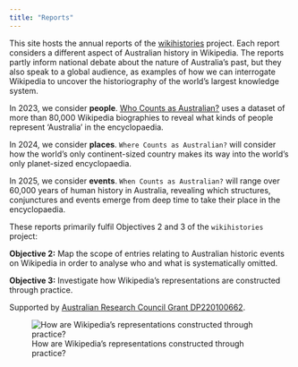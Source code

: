 ```yaml
---
title: "Reports"
---
```


This site hosts the annual reports of the [wikihistories](https://wikihistories.net) project. Each report considers a different aspect of Australian history in Wikipedia. The reports partly inform national debate about the nature of Australia's past, but they also speak to a global audience, as examples of how we can interrogate Wikipedia to uncover the historiography of the world's largest knowledge system.

In 2023, we consider **people**. [Who Counts as Australian?](who-counts.html) uses a dataset of more than 80,000 Wikipedia biographies to reveal what kinds of people represent 'Australia' in the encyclopaedia.

In 2024, we consider **places**. `Where Counts as Australian?` will consider how the world's only continent-sized country makes its way into the world's only planet-sized encyclopaedia.

In 2025, we consider **events**. `When Counts as Australian?` will range over 60,000 years of human history in Australia, revealing which structures, conjunctures and events emerge from deep time to take their place in the encyclopaedia.

These reports primarily fulfil Objectives 2 and 3 of the `wikihistories` project:

**Objective 2:** Map the scope of entries relating to Australian historic events on Wikipedia in order to analyse who and what is systematically omitted.

**Objective 3:** Investigate how Wikipedia’s representations are constructed through practice.

Supported by [Australian Research Council Grant DP220100662](https://dataportal.arc.gov.au/NCGP/Web/Grant/Grant/DP220100662).

![How are Wikipedia's representations constructed through practice?](assets/objective-3.png)
